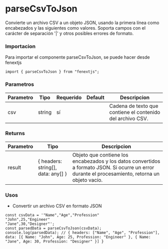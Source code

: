 # parseCsvToJson

Convierte un archivo CSV a un objeto JSON, usando la primera línea como encabezados y las siguientes como valores. Soporta campos con el carácter de separación '|' y otros posibles errores de formato.

### Importacion

Para importar el componente parseCsvToJson, se puede hacer desde fenextjs

```tsx copy
import { parseCsvToJson } from "fenextjs";
```

### Parametros

| Parametro | Tipo | Requerido | Default | Descripcion |
| --------- | ---- | --------- | ------- | ----------- |
| csv | string | sí |  | Cadena de texto que contiene el contenido del archivo CSV. |
### Returns

| Parametro | Tipo | Descripcion |
| --------- | ---- | ----------- |
| result | \{ headers: string[], data: any[] \}  | Objeto que contiene los encabezados y los datos convertidos a formato JSON. Si ocurre un error durante el procesamiento, retorna un objeto vacío. |
### Usos

- Convertir un archivo CSV en formato JSON

```tsx copy
const csvData = '"Name","Age","Profession"
"John",25,"Engineer"
"Jane",30,"Designer"';
const parsedData = parseCsvToJson(csvData);
console.log(parsedData); // { headers: ["Name", "Age", "Profession"], data: [{ Name: "John", Age: 25, Profession: "Engineer" }, { Name: "Jane", Age: 30, Profession: "Designer" }] }
```

